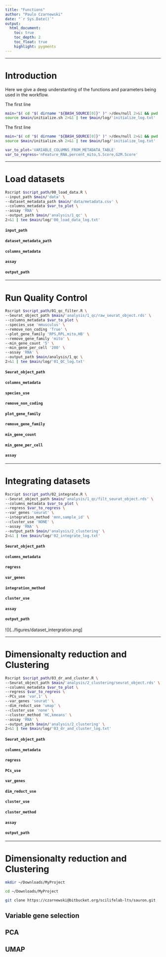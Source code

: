```yaml
---
title: "Functions"
author: "Paulo Czarnewski"
date: "`r Sys.Date()`"
output:
  html_document:
    toc: true
    toc_depth: 2
    toc_float: true
    highlight: pygments
---
```

***
# Introduction
Here we give a deep understanting of the functions and parameters being used in the workflow. 

The first line 
```bash
main="$( cd "$( dirname "${BASH_SOURCE[0]}" )" >/dev/null 2>&1 && pwd )"
source $main/initialize.sh 2>&1 | tee $main/log/'initialize_log.txt'
```

The first line 
```bash
main="$( cd "$( dirname "${BASH_SOURCE[0]}" )" >/dev/null 2>&1 && pwd )"
source $main/initialize.sh 2>&1 | tee $main/log/'initialize_log.txt'
```


```bash
var_to_plot='VARIABLE_COLUMNS_FROM_METADATA_TABLE'
var_to_regress='nFeature_RNA,percent_mito,S.Score,G2M.Score'
```


***
# Load datasets
```bash
Rscript $script_path/00_load_data.R \
--input_path $main/'data' \
--dataset_metadata_path $main/'data/metadata.csv' \
--columns_metadata $var_to_plot \
--assay 'RNA' \
--output_path $main/'analysis/1_qc' \
2>&1 | tee $main/log/'00_load_data_log.txt'
```
#### `input_path`
#### `dataset_metadata_path`
#### `columns_metadata`
#### `assay`
#### `output_path`

***
# Run Quality Control
```bash
Rscript $script_path/01_qc_filter.R \
--Seurat_object_path $main/'analysis/1_qc/raw_seurat_object.rds' \
--columns_metadata $var_to_plot \
--species_use 'mmusculus' \
--remove_non_coding 'True' \
--plot_gene_family 'RPS,RPL,mito,HB' \
--remove_gene_family 'mito' \
--min_gene_count '5' \
--min_gene_per_cell '200' \
--assay 'RNA' \
--output_path $main/analysis/1_qc \
2>&1 | tee $main/log/'01_QC_log.txt'
```
#### `Seurat_object_path`
#### `columns_metadata`
#### `species_use`
#### `remove_non_coding`
#### `plot_gene_family`
#### `remove_gene_family`
#### `min_gene_count`
#### `min_gene_per_cell`
#### `assay`

***
# Integrating datasets
```bash
Rscript $script_path/02_integrate.R \
--Seurat_object_path $main/'analysis/1_qc/filt_seurat_object.rds' \
--columns_metadata $var_to_plot \
--regress $var_to_regress \
--var_genes 'seurat' \
--integration_method 'mnn,sample_id' \
--cluster_use 'NONE' \
--assay 'RNA' \
--output_path $main/'analysis/2_clustering' \
2>&1 | tee $main/log/'02_integrate_log.txt'

```
#### `Seurat_object_path`
#### `columns_metadata`
#### `regress`
#### `var_genes`
#### `integration_method`
#### `cluster_use`
#### `assay`
#### `output_path`


!()[../figures/dataset_intergration.png]


***
# Dimensionalty reduction and Clustering
```bash
Rscript $script_path/03_dr_and_cluster.R \
--Seurat_object_path $main/'analysis/2_clustering/seurat_object.rds' \
--columns_metadata $var_to_plot \
--regress $var_to_regress \
--PCs_use 'var,1' \
--var_genes 'seurat' \
--dim_reduct_use 'umap' \
--cluster_use 'none' \
--cluster_method 'HC,kmeans' \
--assay 'RNA' \
--output_path $main/'analysis/2_clustering' \
2>&1 | tee $main/log/'03_dr_and_cluster_log.txt'

```
#### `Seurat_object_path`
#### `columns_metadata`
#### `regress`
#### `PCs_use`
#### `var_genes`
#### `dim_reduct_use`
#### `cluster_use`
#### `cluster_method`
#### `assay`
#### `output_path`

***
# Dimensionalty reduction and Clustering
```bash
mkdir ~/Downloads/MyProject

cd ~/Downloads/MyProject

git clone https://czarnewski@bitbucket.org/scilifelab-lts/sauron.git
```

## Variable gene selection
## PCA
## UMAP



